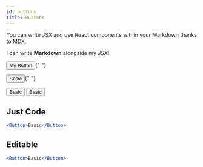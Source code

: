 ```yaml
---
id: buttons
title: Buttons
---
```



You can write JSX and use React components within your Markdown thanks to [MDX](https://mdxjs.com/).

I can write **Markdown** alongside my _JSX_!

<Button>My Button</Button>{" "}

<Button type="basic">Basic</Button>{" "}

<Button type="basic" style="minimal">
  Basic
</Button> <Button type="basic" size="small">
  Basic
</Button>

## Just Code

```jsx
<Button>Basic</Button>
```

## Editable

```jsx live
<Button>Basic</Button>
```
